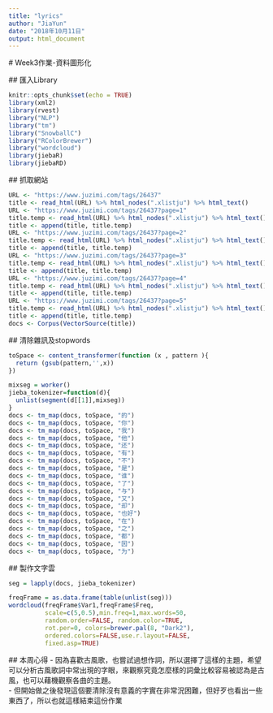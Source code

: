 ```yaml
---
title: "lyrics"
author: "JiaYun"
date: "2018年10月11日"
output: html_document
---
```


 # Week3作業-資料圖形化

 ## 匯入Library
 
```r
knitr::opts_chunk$set(echo = TRUE)
library(xml2)
library(rvest)
library("NLP")
library("tm")
library("SnowballC")
library("RColorBrewer")
library("wordcloud")
library(jiebaR)
library(jiebaRD)
```

 ## 抓取網站
```r
URL <- "https://www.juzimi.com/tags/26437"
title <- read_html(URL) %>% html_nodes(".xlistju") %>% html_text()
URL <- "https://www.juzimi.com/tags/26437?page=1"
title.temp <- read_html(URL) %>% html_nodes(".xlistju") %>% html_text()
title <- append(title, title.temp)
URL <- "https://www.juzimi.com/tags/26437?page=2"
title.temp <- read_html(URL) %>% html_nodes(".xlistju") %>% html_text()
title <- append(title, title.temp)
URL <- "https://www.juzimi.com/tags/26437?page=3"
title.temp <- read_html(URL) %>% html_nodes(".xlistju") %>% html_text()
title <- append(title, title.temp)
URL <- "https://www.juzimi.com/tags/26437?page=4"
title.temp <- read_html(URL) %>% html_nodes(".xlistju") %>% html_text()
title <- append(title, title.temp)
URL <- "https://www.juzimi.com/tags/26437?page=5"
title.temp <- read_html(URL) %>% html_nodes(".xlistju") %>% html_text()
title <- append(title, title.temp)
docs <- Corpus(VectorSource(title))
```


 ## 清除雜訊及stopwords
```r
toSpace <- content_transformer(function (x , pattern ){
  return (gsub(pattern,'',x))
})

mixseg = worker()
jieba_tokenizer=function(d){
  unlist(segment(d[[1]],mixseg))
}
docs <- tm_map(docs, toSpace, "的")
docs <- tm_map(docs, toSpace, "你")
docs <- tm_map(docs, toSpace, "我")
docs <- tm_map(docs, toSpace, "他")
docs <- tm_map(docs, toSpace, "还")
docs <- tm_map(docs, toSpace, "有")
docs <- tm_map(docs, toSpace, "不")
docs <- tm_map(docs, toSpace, "是")
docs <- tm_map(docs, toSpace, "谁")
docs <- tm_map(docs, toSpace, "了")
docs <- tm_map(docs, toSpace, "与")
docs <- tm_map(docs, toSpace, "又")
docs <- tm_map(docs, toSpace, "却")
docs <- tm_map(docs, toSpace, "也好")
docs <- tm_map(docs, toSpace, "在")
docs <- tm_map(docs, toSpace, "之")
docs <- tm_map(docs, toSpace, "都")
docs <- tm_map(docs, toSpace, "因")
docs <- tm_map(docs, toSpace, "为")
```

 ## 製作文字雲
```r
seg = lapply(docs, jieba_tokenizer)

freqFrame = as.data.frame(table(unlist(seg)))
wordcloud(freqFrame$Var1,freqFrame$Freq,
          scale=c(5,0.5),min.freq=1,max.words=50,
          random.order=FALSE, random.color=TRUE, 
          rot.per=0, colors=brewer.pal(8, "Dark2"),
          ordered.colors=FALSE,use.r.layout=FALSE,
          fixed.asp=TRUE)
```


 ## 本周心得
  - 因為喜歡古風歌，也嘗試過想作詞，所以選擇了這樣的主題，希望可以分析古風歌詞中常出現的字眼，來觀察究竟怎麼樣的詞彙比較容易被認為是古風，也可以藉機觀察各曲的主題。<br>
  - 但開始做之後發現這個要清除沒有意義的字實在非常況困難，但好歹也看出一些東西了，所以也就這樣結束這份作業
